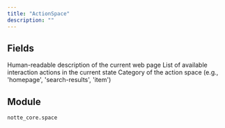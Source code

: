 ```yaml
---
title: "ActionSpace"
description: ""
---
```




## Fields

<ParamField path="description" type="str" required>
  Human-readable description of the current web page
</ParamField>

<ParamField path="interaction_actions" type="Sequence[Annotated[UnionType[ClickAction, FillAction, MultiFactorFillAction, FallbackFillAction, CheckAction, SelectDropdownOptionAction, UploadFileAction, DownloadFileAction], annotation=NoneType required=True discriminator='type']]" required>
  List of available interaction actions in the current state
</ParamField>

<ParamField path="category" type="UnionType[SpaceCategory, None]" required>
  Category of the action space (e.g., 'homepage', 'search-results', 'item')
</ParamField>


## Module

`notte_core.space`
